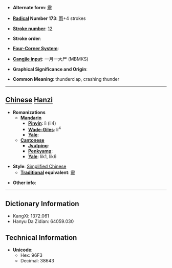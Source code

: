 * '''Alternate form''': [[靂]]

* '''[[Wiktionary:Chinese radical index| Radical]] Number 173''': [[Wiktionary:Chinese radical index 雨|雨]]+4 strokes

* '''[[Wiktionary:Chinese total strokes index|Stroke number]]''': [[Wiktionary:Chinese total strokes index 12|12]]

* '''Stroke order''': 

* '''[[Wiktionary:Chinese four corner index|Four-Corner System]]''': 

* '''[[Wiktionary:Chinese Cangjie index|Cangjie input]]''': 一月一大尸 (MBMKS)

* '''Graphical Significance and Origin''': 

* '''Common Meaning''': thunderclap, crashing thunder

----

== [[Chinese]] [[Hanzi]] ==

* '''Romanizations'''
** '''[[Mandarin]]'''
*** '''[[Pinyin]]''': lì (li4)
*** '''[[Wade-Giles]]''': li<sup>4</sup>
*** '''[[Yale]]''': 
** '''[[Cantonese]]'''
*** '''[[Jyutping]]''':
*** '''[[Penkyamp]]''': 
*** '''[[Yale]]''': lik1, lik6

* '''Style''': [[Simplified Chinese]] 
** '''[[Traditional Chinese|Traditional]] equivalent''': [[靂]]

* '''Other info''': 

----

== Dictionary Information ==

* KangXi: 1372.061
* Hanyu Da Zidian: 64059.030

== Technical Information ==

* '''Unicode''':
** Hex: 96F3
** Decimal: 38643